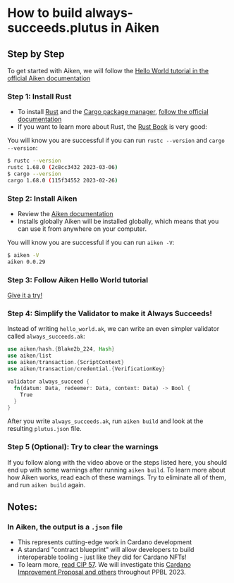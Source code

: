 # How to build always-succeeds.plutus in Aiken

## Step by Step
To get started with Aiken, we will follow the [Hello World tutorial in the official Aiken documentation](https://aiken-lang.org/example--hello-world)

### Step 1: Install Rust
- To install [Rust](https://www.rust-lang.org/) and the [Cargo package manager](https://doc.rust-lang.org/cargo/), [follow the official documentation](https://doc.rust-lang.org/book/ch01-01-installation.html)
- If you want to learn more about Rust, the [Rust Book](https://doc.rust-lang.org/book/title-page.html) is very good: 

You will know you are successful if you can run `rustc --version` and `cargo --version`:
```bash
$ rustc --version
rustc 1.68.0 (2c8cc3432 2023-03-06)
$ cargo --version
cargo 1.68.0 (115f34552 2023-02-26)
```

### Step 2: Install Aiken
- Review the [Aiken documentation](https://aiken-lang.org/getting-started)
- Installs globally
Aiken will be installed globally, which means that you can use it from anywhere on your computer. 

You will know you are successful if you can run `aiken -V`:
```bash
$ aiken -V
aiken 0.0.29
```

### Step 3: Follow Aiken Hello World tutorial
[Give it a try!](https://aiken-lang.org/example--hello-world)

### Step 4: Simplify the Validator to make it Always Succeeds!
Instead of writing `hello_world.ak`, we can write an even simpler validator called `always_succeeds.ak`:
```rust
use aiken/hash.{Blake2b_224, Hash}
use aiken/list
use aiken/transaction.{ScriptContext}
use aiken/transaction/credential.{VerificationKey}

validator always_succeed {
  fn(datum: Data, redeemer: Data, context: Data) -> Bool {
    True
  }
}
```

After you write `always_succeeds.ak`, run `aiken build` and look at the resulting `plutus.json` file.

### Step 5 (Optional): Try to clear the warnings
If you follow along with the video above or the steps listed here, you should end up with some warnings after running `aiken build`. To learn more about how Aiken works, read each of these warnings. Try to eliminate all of them, and run `aiken build` again.

## Notes:
### In Aiken, the output is a `.json` file
- This represents cutting-edge work in Cardano development
- A standard "contract blueprint" will allow developers to build interoperable tooling - just like they did for Cardano NFTs!
- To learn more, [read CIP 57](https://github.com/cardano-foundation/CIPs/tree/KtorZ/CIP-0054/plutus-contract-blueprint/CIP-0057). We will investigate this [Cardano Improvement Proposal and others](https://cips.cardano.org/) throughout PPBL 2023.


